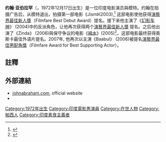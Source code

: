 {{BLP sources|date=2010年8月}}
{{Infobox person
| name            = 约翰·亚伯拉罕
| image           = John promotes 'I, Me Aur Main' with coffee date.jpg
| caption         = 
| imagesize       =
| alt             =
| birthname       =
| birth_date      = {{birth date and age|1972|12|17|df=yes}}
| birth_place     = {{IND}}[[柯枝|柯枝]]
| othername       =
| occupation      = [[演员|演员]] 与 [[模特|模特]]
| yearsactive     = 2003 - 至今
| spouse          = {{marriage|Priya Runchal|2013}}
| partner         = [[比帕莎·巴蘇|比帕莎·巴蘇]] (2002 - 2011)
| website         = [http://www.johnabraham.com johnabraham.com]
}}

'''约翰·亚伯拉罕'''（{{lang|en|'''John Abraham'''}}，1972年12月17日出生）是一位印度电影演员與模特。约翰在拍摄广告后，从模特退出，拍摄第一部电影《Jism》(2003),<ref>{{cite web |url=http://timesofindia.indiatimes.com/bangalore-times/John-Abraham-enters-Bollywood-with-Jism/articleshow/33923090.cms |title=John Abraham enters Bollywood with Jism|date= 10 January 2003 |work=Times of India|accessdate=3 September 2010}}</ref> 这部电影使他获得[[演藝界最佳新人獎|演藝界最佳新人獎]]（Filmfare Best Debut Award）提名。接下来他主演了《[[幻影车神|幻影车神]]》 (2004)中的反派角色，让他再次获得两个[[演藝界最佳新人獎|演藝界最佳新人獎]] 提名。之后他出演了《Zinda》 (2006)與保守争议的电影《[[禍水|禍水]]》(2005)<ref>{{cite web |url=http://www.rottentomatoes.com/m/water/?name_order=asc |title= Water (2005)|publisher=Rotten Tomatoes |accessdate=3 September 2010}}</ref>，这部电影最终获得奥斯卡最佳外语片提名。2007年, 他再次以主演《Baabul》 (2006)被提名[[演藝界最佳男配角獎|演藝界最佳男配角獎]]（Filmfare Award for Best Supporting Actor）。

== 註釋 ==
{{Reflist|2}}

== 外部連結 ==
{{Commons category|John Abraham}}
* [http://www.johnabraham.com johnabraham.com], official website
* {{IMDB name|1303433|John Abraham}}

{{Authority control}}
{{DEFAULTSORT:Abraham, John}}
[[Category:1972年出生|Category:1972年出生]]
[[Category:印度電影男演員|Category:印度電影男演員]]
[[Category:在世人物|Category:在世人物]]
[[Category:帕西人|Category:帕西人]]
[[Category:印度素食主義者|Category:印度素食主義者]]